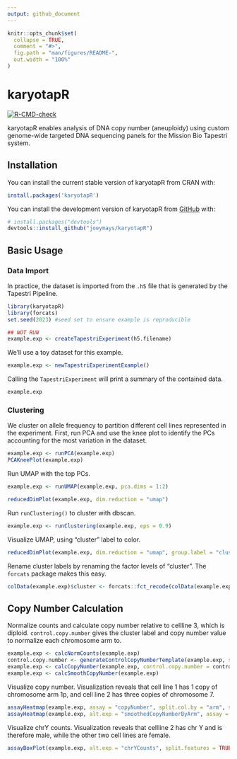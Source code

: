 ```yaml
---
output: github_document
---
```


<!-- README.md is generated from README.Rmd. Please edit that file -->

```r
knitr::opts_chunk$set(
  collapse = TRUE,
  comment = "#>",
  fig.path = "man/figures/README-",
  out.width = "100%"
)
```

# karyotapR

<!-- badges: start -->
[![R-CMD-check](https://github.com/joeymays/karyotapR/actions/workflows/R-CMD-check.yaml/badge.svg)](https://github.com/joeymays/karyotapR/actions/workflows/R-CMD-check.yaml)
<!-- badges: end -->

karyotapR enables analysis of DNA copy number (aneuploidy) using custom genome-wide targeted DNA sequencing panels for the Mission Bio Tapestri system.

## Installation

You can install the current stable version of karyotapR from
CRAN with:

```r
install.packages('karyotapR')
```

You can install the development version of karyotapR from [GitHub](https://github.com/joeymays/karyotapR) with:

``` r
# install.packages("devtools")
devtools::install_github("joeymays/karyotapR")
```

## Basic Usage

### Data Import

In practice, the dataset is imported from the `.h5` file that is generated by the Tapestri Pipeline.
```r
library(karyotapR)
library(forcats)
set.seed(2023) #seed set to ensure example is reproducible 
```

```r
## NOT RUN
example.exp <- createTapestriExperiment(h5.filename)
```

We'll use a toy dataset for this example.

```r
example.exp <- newTapestriExperimentExample()
```

Calling the `TapestriExperiment` will print a summary of the contained data.

```r
example.exp
```

### Clustering

We cluster on allele frequency to partition different cell lines represented in the experiment.
First, run PCA and use the knee plot to identify the PCs accounting for the most variation in the dataset.

```r
example.exp <- runPCA(example.exp)
PCAKneePlot(example.exp)
```

Run UMAP with the top PCs. 

```r
example.exp <- runUMAP(example.exp, pca.dims = 1:2)
```

```r
reducedDimPlot(example.exp, dim.reduction = "umap")
```

Run `runClustering()` to cluster with dbscan.

```r
example.exp <- runClustering(example.exp, eps = 0.9)
```

Visualize UMAP, using "cluster" label to color.

```r
reducedDimPlot(example.exp, dim.reduction = "umap", group.label = "cluster")
```

Rename cluster labels by renaming the factor levels of "cluster". 
The `forcats` package makes this easy.

```r
colData(example.exp)$cluster <- forcats::fct_recode(colData(example.exp)$cluster, cellline1 = "1", cellline2 = "2", cellline3 = "3")
```

## Copy Number Calculation 

Normalize counts and calculate copy number relative to cellline 3, which is diploid. `control.copy.number` gives the cluster label and copy number value to normalize each chromosome arm to. 

```r
example.exp <- calcNormCounts(example.exp)
control.copy.number <- generateControlCopyNumberTemplate(example.exp, sample.feature.label = "cellline3", copy.number = 2)
example.exp <- calcCopyNumber(example.exp, control.copy.number = control.copy.number, sample.feature = "cluster")
example.exp <- calcSmoothCopyNumber(example.exp)
```

Visualize copy number. Visualization reveals that cell line 1 has 1 copy of chromosome arm 1p, and cell line 2 has three copies of chromosome 7.

```r
assayHeatmap(example.exp, assay = "copyNumber", split.col.by = "arm", split.row.by = "cluster", annotate.row.by = "cluster", color.preset = "copy.number")
assayHeatmap(example.exp, alt.exp = "smoothedCopyNumberByArm", assay = "discreteCopyNumber", split.row.by = "cluster", annotate.row.by = "cluster", color.preset = "copy.number")
```

Visualize chrY counts. Visualization reveals that cellline 2 has chr Y and is therefore male, while the other two cell lines are female. 

```r
assayBoxPlot(example.exp, alt.exp = "chrYCounts", split.features = TRUE, split.x.by = "cluster")
```
